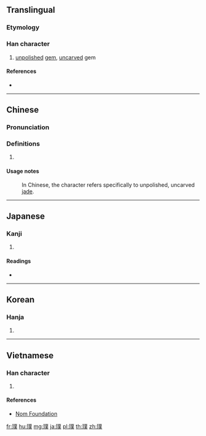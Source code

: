 ==Translingual==

===Etymology===
{{Han compound|玉|菐|c1=s|c2=p|t1=jade|ls=psc}}

===Han character===
{{Han char|rn=96|rad=玉|as=12|sn=16|four=12134|canj=MGTCO|ids=⿰[[玉|⺩]][[菐]]}}

# [[unpolished]] [[gem]], [[uncarved]] gem

====References====
* {{Han ref|kx=0742.090|dkj=21245|dj=1151.220|hdz=21137.100|uh=749E|ud=29854|bh=BF5C|bd=48988}}

----

==Chinese==
{{zh-forms}}

===Pronunciation===
{{zh-pron
|m=pú
|c=pok3
|mc=y
|oc=y
|ma=
|cat=n
}}

===Definitions===
# {{rfdef|lang=zh}}

====Usage notes====
:In Chinese, the character refers specifically to unpolished, uncarved [[jade]].

----

==Japanese==

===Kanji===
{{ja-kanji|grade=|rs=玉12}}

# {{defn|lang=ja|sort=玉12}}

====Readings====
* {{ja-readings|on=[[はく]] (haku)|kun=[[あらたま]] (aratama)|nanori=}}

----

==Korean==

===Hanja===
{{ko-hanja|hangeul=박|eumhun=|rv=bak|mr=pak|y=pak}}

# {{defn|lang=ko|sort=玉12}}

----

==Vietnamese==

===Han character===
{{vi-readings|rs=玉12| hanviet = phác}}

# {{defn|lang=vi|sort=玉12}}

====References====
*[http://nomfoundation.org/common/nom_details.php?codepoint=749e Nom Foundation]

[[fr:璞]]
[[hu:璞]]
[[mg:璞]]
[[ja:璞]]
[[pl:璞]]
[[th:璞]]
[[zh:璞]]